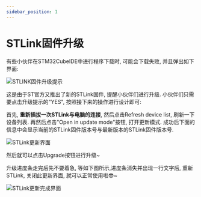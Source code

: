 ```yaml
---
sidebar_position: 1
---
```

# STLink固件升级

有些小伙伴在STM32CubeIDE中进行程序下载时, 可能会下载失败, 并且弹出如下界面:

![STLINK固件升级提示](./img/需要升级STLINK固件.png)

这是由于ST官方又推出了新的STLink固件, 提醒小伙伴们进行升级. 小伙伴们只需要点击升级提示的"YES", 按照接下来的操作进行设计即可:

首先, **重新插拔一次STLink与电脑的连接**, 然后点击Refresh device list, 刷新一下设备列表. 再然后点击"Open in update mode"按钮, 打开更新模式. 成功后下面的信息中会显示当前的STLink固件版本号与最新版本的STLink固件版本号.

![STLink更新界面](img/STLink更新界面.png)

然后就可以点击Upgrade按钮进行升级~ 

升级进度条走完后先不要着急, 等如下图所示,进度条消失并出现一行文字后, 重新STLink, 关闭此更新界面, 就可以正常使用啦😎~

![STLink更新完成界面](img/STLink更新完成界面.png)

